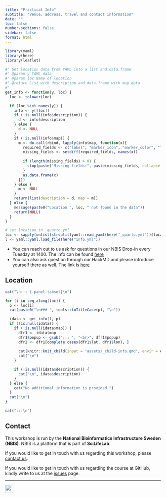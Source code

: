 ```yaml
---
title: "Practical Info"
subtitle: "Venue, address, travel and contact information"
date: ""
toc: false
number-sections: false
sidebar: false
format: html
---
```


```r
library(yaml)
library(here)
library(leaflet)

#' Get location data from YAML into a list and data.frame
#' @param y YAML data
#' @param loc Name of location
#' @return List with description and data.frame with map data
#'
get_info <- function(y, loc) {
  loc <- tolower(loc)

  if (loc %in% names(y)) {
    info <- y[[loc]]
    if (!is.null(info$description)) {
      d <- info$description
    } else {
      d <- NULL
    }
    if (!is.null(info$map)) {
      m <- do.call(rbind, lapply(info$map, function(x){
        required_fields <- c("label", "marker_icon", "marker_color", "lat", "lon", "popup")
        missing_fields <- setdiff(required_fields, names(x))
        
        if (length(missing_fields) > 0) {
          stop(paste("Missing fields:", paste(missing_fields, collapse = ", ")))
        }
        as.data.frame(x)
      }))
    } else {
      m <- NULL
    }
    return(list(description = d, map = m))
  } else {
    message(paste0("Location ", loc, " not found in the data"))
    return(NULL)
  }
}

# set location in _quarto.yml
loc <- sapply(unlist(strsplit(yaml::read_yaml(here("_quarto.yml"))$location, ";|,")), trimws)
l <- yaml::yaml.load_file(here("info.yml"))
```

::: {.callout-note} 

* You can reach out to us ask for questions in our NBIS Drop-in every Tuesday at 1400. The info can be found [here](https://nbis.se/get-support/talk-to-us)
* You can also ask question through our HackMD and please introduce yourself there as well. The link is [here](https://hackmd.io/BcwXnvdVS469hIHXnDSvJg?both)

:::

## Location

```r
cat("\n::: {.panel-tabset}\n")

for (i in seq_along(loc)) {
  p <- loc[i]
  cat(paste0("\n### ", tools::toTitleCase(p), "\n"))

  idata <- get_info(l, p)
  if (!is.null(idata)) {
    if (!is.null(idata$map)) {
      dfr1 <- idata$map
      dfr1$popup <- gsub(";|; ", "<br>", dfr1$popup)
      dfr2 <- dfr1[complete.cases(dfr1$lat, dfr1$lon), ]
      
      cat(knitr::knit_child(input = "assets/_child-info.qmd", envir = environment(), quiet = TRUE))
      cat("\n")
    }

    if (!is.null(idata$description)) {
      cat("\n", idata$description)
    }
  } else {
    cat("No additional information is provided.")
  }
  cat("\n")
}

cat(":::\n")
```

## Contact

This workshop is run by the **National Bioinformatics Infrastructure Sweden (NBIS)**. NBIS is a platform that is part of **SciLifeLab**.

If you would like to get in touch with us regarding this workshop, please [contact us](mailto:edu.plotting.r%40nbis.se).


If you would like to get in touch with us regarding the course at GitHub, kindly write to us at the [issues](https://github.com/NBISweden/workshop-data-visualization-r/issues) page.

***

![](assets/logos/nbis-scilifelab.svg){height="26px"}
